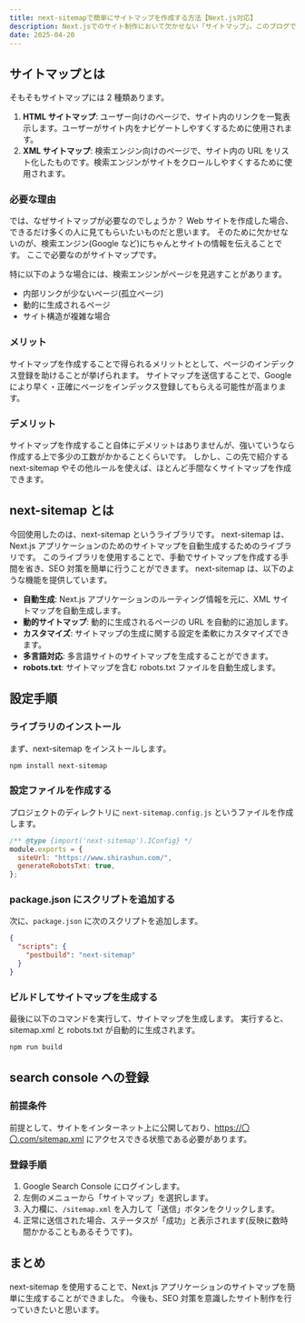 ```yaml
---
title: next-sitemapで簡単にサイトマップを作成する方法【Next.js対応】
description: Next.jsでのサイト制作において欠かせない「サイトマップ」。このブログでは、初心者でも簡単に導入できる next-sitemap ライブラリを使って、XMLサイトマップを自動生成する方法をステップごとに解説します。SEO対策の第一歩を一緒に踏み出しましょう!
date: 2025-04-20
---
```


## サイトマップとは

そもそもサイトマップには 2 種類あります。

1. **HTML サイトマップ**: ユーザー向けのページで、サイト内のリンクを一覧表示します。ユーザーがサイト内をナビゲートしやすくするために使用されます。
2. **XML サイトマップ**: 検索エンジン向けのページで、サイト内の URL をリスト化したものです。検索エンジンがサイトをクロールしやすくするために使用されます。

### 必要な理由

では、なぜサイトマップが必要なのでしょうか？
Web サイトを作成した場合、できるだけ多くの人に見てもらいたいものだと思います。
そのために欠かせないのが、検索エンジン(Google など)にちゃんとサイトの情報を伝えることです。
ここで必要なのがサイトマップです。

特に以下のような場合には、検索エンジンがページを見逃すことがあります。

- 内部リンクが少ないページ(孤立ページ)
- 動的に生成されるページ
- サイト構造が複雑な場合

### メリット

サイトマップを作成することで得られるメリットととして、ページのインデックス登録を助けることが挙げられます。
サイトマップを送信することで、Google により早く・正確にページをインデックス登録してもらえる可能性が高まります。

### デメリット

サイトマップを作成すること自体にデメリットはありませんが、強いていうなら作成する上で多少の工数がかかることくらいです。
しかし、この先で紹介する next-sitemap やその他ルールを使えば、ほとんど手間なくサイトマップを作成できます。

## next-sitemap とは

今回使用したのは、next-sitemap というライブラリです。
next-sitemap は、Next.js アプリケーションのためのサイトマップを自動生成するためのライブラリです。
このライブラリを使用することで、手動でサイトマップを作成する手間を省き、SEO 対策を簡単に行うことができます。
next-sitemap は、以下のような機能を提供しています。

- **自動生成**: Next.js アプリケーションのルーティング情報を元に、XML サイトマップを自動生成します。
- **動的サイトマップ**: 動的に生成されるページの URL を自動的に追加します。
- **カスタマイズ**: サイトマップの生成に関する設定を柔軟にカスタマイズできます。
- **多言語対応**: 多言語サイトのサイトマップを生成することができます。
- **robots.txt**: サイトマップを含む robots.txt ファイルを自動生成します。

## 設定手順

### ライブラリのインストール

まず、next-sitemap をインストールします。

```bash
npm install next-sitemap
```

### 設定ファイルを作成する

プロジェクトのディレクトリに `next-sitemap.config.js` というファイルを作成します。

```javascript
/** @type {import('next-sitemap').IConfig} */
module.exports = {
  siteUrl: "https://www.shirashun.com/",
  generateRobotsTxt: true,
};
```

### package.json にスクリプトを追加する

次に、`package.json` に次のスクリプトを追加します。

```json
{
  "scripts": {
    "postbuild": "next-sitemap"
  }
}
```

### ビルドしてサイトマップを生成する

最後に以下のコマンドを実行して、サイトマップを生成します。
実行すると、sitemap.xml と robots.txt が自動的に生成されます。

```bash
npm run build
```

## search console への登録

### 前提条件

前提として、サイトをインターネット上に公開しており、https://〇〇.com/sitemap.xml にアクセスできる状態である必要があります。

### 登録手順

1. Google Search Console にログインします。
2. 左側のメニューから「サイトマップ」を選択します。
3. 入力欄に、`/sitemap.xml` を入力して「送信」ボタンをクリックします。
4. 正常に送信された場合、ステータスが「成功」と表示されます(反映に数時間かかることもあるそうです)。

## まとめ

next-sitemap を使用することで、Next.js アプリケーションのサイトマップを簡単に生成することができました。
今後も、SEO 対策を意識したサイト制作を行っていきたいと思います。
